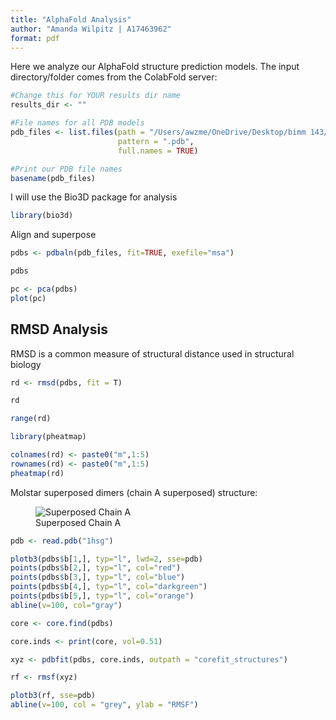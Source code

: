 ```yaml
---
title: "AlphaFold Analysis"
author: "Amanda Wilpitz | A17463962"
format: pdf
---
```


Here we analyze our AlphaFold structure prediction models. The input directory/folder comes from the ColabFold server:

```r
#Change this for YOUR results dir name
results_dir <- ""
```

```r
#File names for all PDB models
pdb_files <- list.files(path = "/Users/awzme/OneDrive/Desktop/bimm 143/class11/hivpr_monomer_23119/hivpr_monomer_23119/",
                        pattern = ".pdb",
                        full.names = TRUE)

#Print our PDB file names
basename(pdb_files)
```

I will use the Bio3D package for analysis 
```r
library(bio3d)
```

Align and superpose

```r
pdbs <- pdbaln(pdb_files, fit=TRUE, exefile="msa")
```

```r
pdbs
```


```r
pc <- pca(pdbs)
plot(pc)
```

## RMSD Analysis

RMSD is a common measure of structural distance used in structural biology

```r
rd <- rmsd(pdbs, fit = T)
```

```r
rd
```

```r
range(rd)
```

```r
library(pheatmap)

colnames(rd) <- paste0("m",1:5)
rownames(rd) <- paste0("m",1:5)
pheatmap(rd)
```


Molstar superposed dimers (chain A superposed) structure: 

![Superposed Chain A](Superposed_ChainA.png)

```r
pdb <- read.pdb("1hsg")
```

```r
plotb3(pdbs$b[1,], typ="l", lwd=2, sse=pdb)
points(pdbs$b[2,], typ="l", col="red")
points(pdbs$b[3,], typ="l", col="blue")
points(pdbs$b[4,], typ="l", col="darkgreen")
points(pdbs$b[5,], typ="l", col="orange")
abline(v=100, col="gray")
```

```r
core <- core.find(pdbs)

core.inds <- print(core, vol=0.51)
```
```r
xyz <- pdbfit(pdbs, core.inds, outpath = "corefit_structures")
```

```r
rf <- rmsf(xyz)

plotb3(rf, sse=pdb)
abline(v=100, col = "grey", ylab = "RMSF")
```

